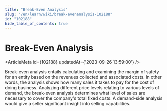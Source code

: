 ```yaml
---
title: "Break-Even Analysis"
slug: "/en/learn/wiki/break-evenanalysis-102188"
id: "102188"
hide_table_of_contents: true
---
```



# Break-Even Analysis

<ArticleMeta id={102188} updatedAt={'2023-09-26 13:59:00'} />
<div className='border-solid border-b border-t-0 my-4 border-[var(--ifm-color-gray-300)]' />

Break-even analysis entails calculating and examining the margin of safety for an entity based on the revenues collected and associated costs. In other words, the analysis shows how many sales it takes to pay for the cost of doing business. Analyzing different price levels relating to various levels of demand, the break-even analysis determines what level of sales are necessary to cover the company's total fixed costs. A demand-side analysis would give a seller significant insight into selling capabilities.
